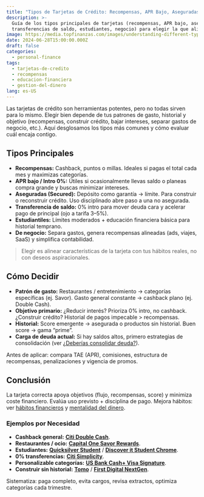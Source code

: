 ```yaml
---
title: "Tipos de Tarjetas de Crédito: Recompensas, APR Bajo, Aseguradas y Más"
description: >-
  Guía de los tipos principales de tarjetas (recompensas, APR bajo, aseguradas,
  transferencias de saldo, estudiantes, negocio) para elegir la que alinea con tus hábitos y metas.
image: https://media.topfinanzas.com/images/understanding-different-types-of-credit-cards-rewards-low-apr-secured-and-more.webp
date: 2024-06-28T15:00:00.000Z
draft: false
categories:
  - personal-finance
tags:
  - tarjetas-de-credito
  - recompensas
  - educacion-financiera
  - gestion-del-dinero
lang: es-US
---
```


Las tarjetas de crédito son herramientas potentes, pero no todas sirven para lo mismo. Elegir bien depende de tus patrones de gasto, historial y objetivo (recompensas, construir crédito, bajar intereses, separar gastos de negocio, etc.). Aquí desglosamos los tipos más comunes y cómo evaluar cuál encaja contigo.

## Tipos Principales

- **Recompensas:** Cashback, puntos o millas. Ideales si pagas el total cada mes y maximizas categorías.
- **APR bajo / Intro 0%:** Útiles si ocasionalmente llevas saldo o planeas compra grande y buscas minimizar intereses.
- **Aseguradas (Secured):** Depósito como garantía → límite. Para construir o reconstruir crédito. Uso disciplinado abre paso a una no asegurada.
- **Transferencia de saldo:** 0% intro para mover deuda cara y acelerar pago de principal (ojo a tarifa 3–5%).
- **Estudiantiles:** Límites moderados + educación financiera básica para historial temprano.
- **De negocio:** Separa gastos, genera recompensas alineadas (ads, viajes, SaaS) y simplifica contabilidad.

> Elegir es alinear características de la tarjeta con tus hábitos reales, no con deseos aspiracionales.

## Cómo Decidir

- **Patrón de gasto:** Restaurantes / entretenimiento → categorías específicas (ej. Savor). Gasto general constante → cashback plano (ej. Double Cash).
- **Objetivo primario:** ¿Reducir interés? Prioriza 0% intro, no cashback. ¿Construir crédito? Historial de pagos impecable > recompensas.
- **Historial:** Score emergente → asegurada o productos sin historial. Buen score → gama “prime”.
- **Carga de deuda actual:** Si hay saldos altos, primero estrategias de consolidación (ver [¿Deberías consolidar deuda?](/finanzas-personales/deberias-consolidar-deuda-transferencias-saldos-prestamos-personales-y-heloc-comparados)).

Antes de aplicar: compara TAE (APR), comisiones, estructura de recompensas, penalizaciones y vigencia de promos.

## Conclusión

La tarjeta correcta apoya objetivos (flujo, recompensas, score) y minimiza coste financiero. Evalúa uso previsto + disciplina de pago. Mejora hábitos: ver [hábitos financieros](/finanzas-personales/construyendo-buenos-habitos-financieros-la-consistencia-es-clave) y [mentalidad del dinero](/finanzas-personales/primer-paso-hacia-la-libertad-financiera-comprender-tu-mentalidad-del-dinero).

<AdZone id="us_site_4" />

### Ejemplos por Necesidad

- **Cashback general:** [**Citi Double Cash**](/soluciones-financieras/citi-double-cash-credit-card-benefits-earn-2-cashback-on-every-purchase).
- **Restaurantes / ocio:** [**Capital One Savor Rewards**](/soluciones-financieras/beneficios-de-la-tarjeta-de-credito-capital-one-savor-rewards).
- **Estudiantes:** [**Quicksilver Student**](/soluciones-financieras/unlock-the-benefits-of-the-capital-one-quicksilver-student-credit-card) / [**Discover it Student Chrome**](/soluciones-financieras/discover-it-student-chrome-credit-card-benefits-smart-rewards-for-students).
- **0% transferencias:** [**Citi Simplicity**](/soluciones-financieras/discover-the-benefits-of-the-citi-simplicity-card).
- **Personalizable categorías:** [**US Bank Cash+ Visa Signature**](/soluciones-financieras/beneficios-de-la-tarjeta-us-bank-cash-visa-signature-cashback-personalizable).
- **Construir sin historial:** [**Tomo**](/soluciones-financieras/beneficios-de-la-tarjeta-de-credito-tomo-construye-credito-gana-recompensas-sin-comisiones) / [**First Digital NextGen**](/soluciones-financieras/benefits-of-the-first-digital-nextgen-mastercard).

Sistematiza: paga completo, evita cargos, revisa extractos, optimiza categorías cada trimestre.
